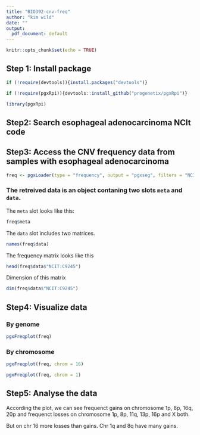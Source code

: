 ```yaml
---
title: "BIO392-cnv-freq"
author: "kim wild"
date: ""
output:
  pdf_document: default
---
```


```r
knitr::opts_chunk$set(echo = TRUE)
```

## Step 1: Install package

```r

if (!require(devtools)){install.packages("devtools")}

if (!require(pgxRpi)){devtools::install_github("progenetix/pgxRpi")}

library(pgxRpi)

```

## Step2: Search esophageal adenocarcinoma NCIt code

## Step3: Access the CNV frequency data from samples with esophageal adenocarcinoma

```r

freq <- pgxLoader(type = "frequency", output = "pgxseg", filters = "NCIT:C9245", codematches = T)

```

### The retreived data is an object contaning two slots `meta` and `data`.

The `meta` slot looks like this:

```r

freq$meta

```

The `data` slot includes two matrices.

```r

names(freq$data)

```

The frequency matrix looks like this

```r

head(freq$data$"NCIT:C9245")

```

Dimension of this matrix

```r

dim(freq$data$"NCIT:C9245")

```

## Step4: Visualize data

### By genome

```r

pgxFreqplot(freq)

```

### By chromosome

```r

pgxFreqplot(freq, chrom = 16)

```
```r

pgxFreqplot(freq, chrom = 1)

```


## Step5: Analyse the data

According the plot, we can see frequenct gains on chromosome 1p, 8p, 16q, 20p and frequenct losses on chromosome 1p, 8p, 11q, 13p, 16p and X both.

But on chr 16 more losses than gains. 
Chr 1q and 8q have many gains.

